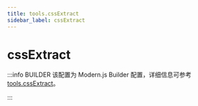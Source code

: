 ```yaml
---
title: tools.cssExtract
sidebar_label: cssExtract
---
```

# cssExtract

:::info BUILDER
该配置为 Modern.js Builder 配置，详细信息可参考 [tools.cssExtract](https://modernjs.dev/builder/api/config-tools.html#tools-cssextract)。

:::


<Main />
